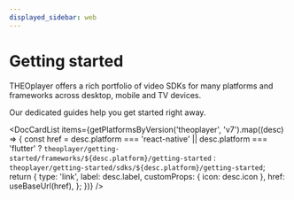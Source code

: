 ```yaml
---
displayed_sidebar: web
---
```


# Getting started

THEOplayer offers a rich portfolio of video SDKs for many platforms and frameworks across desktop, mobile and TV devices.

Our dedicated guides help you get started right away.

<head>
  <meta name="robots" content="noindex, nofollow" />
</head>


<DocCardList
  items={getPlatformsByVersion('theoplayer', 'v7').map((desc) => {
    const href =
      desc.platform === 'react-native' || desc.platform === 'flutter'
        ? `theoplayer/getting-started/frameworks/${desc.platform}/getting-started`
        : `theoplayer/getting-started/sdks/${desc.platform}/getting-started`;
    return {
      type: 'link',
      label: desc.label,
      customProps: { icon: desc.icon },
      href: useBaseUrl(href),
    };
  })}
/>
